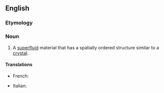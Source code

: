 ==English==
{{wikipedia}}

===Etymology===
{{prefix|en|super|solid}}

===Noun===
{{en-noun}}

# {{lb|en|physics}} A [[superfluid]] material that has a spatially ordered structure similar to a [[crystal]].

====Translations====
{{trans-top|superfluid material}}
* French: {{t+|fr|supersolide|m}}
{{trans-mid}}
* Italian: {{t|it|supersolido|m}}
{{trans-bottom}}